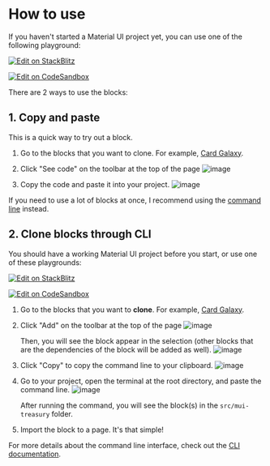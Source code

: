 
<Meta title="How to use" />

<style>
  {`
  ol {
    list-style: decimal;
  }
`}
</style>

# How to use

If you haven't started a Material UI project yet, you can use one of the following playground:

[![Edit on StackBlitz](https://developer.stackblitz.com/img/open_in_stackblitz.svg)](https://stackblitz.com/github/siriwatknp/mui-treasury/tree/master/starters/mui-treasury-playground)

[![Edit on CodeSandbox](https://codesandbox.io/static/img/play-codesandbox.svg)](https://codesandbox.io/p/sandbox/github/siriwatknp/mui-treasury/tree/master/starters/mui-treasury-playground)

There are 2 ways to use the blocks:

## 1. Copy and paste

This is a quick way to try out a block.

1. Go to the blocks that you want to clone. For example, [Card Galaxy](/story/card-galaxy--galaxy).
2. Click "See code" on the toolbar at the top of the page
   ![image](https://github.com/user-attachments/assets/9479d05d-97ae-44b7-896e-457cf0eda69a)

3. Copy the code and paste it into your project.
   ![image](https://github.com/user-attachments/assets/da618edd-71de-4fdd-876e-81d419264ab5)

If you need to use a lot of blocks at once, I recommend using the [command line](#2-clone-blocks-through-cli) instead.

## 2. Clone blocks through CLI

You should have a working Material UI project before you start, or use one of these playgrounds:

[![Edit on StackBlitz](https://developer.stackblitz.com/img/open_in_stackblitz.svg)](https://stackblitz.com/github/siriwatknp/mui-treasury/tree/master/starters/mui-treasury-playground)

[![Edit on CodeSandbox](https://codesandbox.io/static/img/play-codesandbox.svg)](https://codesandbox.io/p/sandbox/github/siriwatknp/mui-treasury/tree/master/starters/mui-treasury-playground)

1. Go to the blocks that you want to **clone**. For example, [Card Galaxy](/story/card-galaxy--galaxy).
2. Click "Add" on the toolbar at the top of the page
   ![image](https://github.com/user-attachments/assets/c4afffe2-bc69-4d47-aecb-71ecaed77504)

   Then, you will see the block appear in the selection (other blocks that are the dependencies of the block will be added as well).
   ![image](https://github.com/user-attachments/assets/95f30627-a518-4f4e-88e6-fc8fc82d9330)

3. Click "Copy" to copy the command line to your clipboard.
   ![image](https://github.com/user-attachments/assets/3f70c65c-e542-4a07-9aa1-ccd338d3308d)

4. Go to your project, open the terminal at the root directory, and paste the command line.
   ![image](https://github.com/user-attachments/assets/db480cf0-5e29-441f-8f72-ad125b10e8f3)

   After running the command, you will see the block(s) in the `src/mui-treasury` folder.

5. Import the block to a page. It's that simple!

For more details about the command line interface, check out the [CLI documentation](/docs/command-line--docs).
